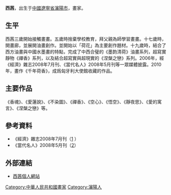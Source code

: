 '''西茜'''{{BD|1990年|1月27日|||}}，出生于[[中國|中國]][[遼寧省|遼寧省]][[瀋陽市|瀋陽市]]，畫家。

== 生平 ==
西茜三歲開始接觸畫畫。五歲時捨棄學校教育，拜父親為師學習畫畫。十七歲時，開畫廊，並展開油畫創作。並開始以「荷花」為主要創作題材。十九歲時，結合了西方油畫與中國水墨畫的特點，完成了中西合璧的《墨韵清荷》油畫系列，超寫實靜物《禪香》系列，以及結合超寫實與超現實的《涅槃之戀》系列。2006年，經《經濟》雜志2008年7月刊、《當代名人》2008年5月刊等一眾媒體披露。2010年，畫作《千年荷香》，成爲匈牙利大使館收藏的作品。

== 主要作品 ==
《香魂》、《愛蓮說》、《不染圖》、《禪香》、《空心》、《悟空》、《靜夜思》、《愛的寓言》、《涅槃之戀》等。

==參考資料==
*《經濟》雜志2008年7月刊（[http://business.sohu.com/7/0704/92/column220839252.shtml] {{Wayback|url=http://business.sohu.com/7/0704/92/column220839252.shtml |date=20170708012748 }}）
*《當代名人》2008年5月刊（[http://hehuameiren.blog.163.com/blog/static/27889263200854112126324/]{{Dead link|date=2018年6月 |bot=InternetArchiveBot |fix-attempted=no }}）

==外部連結==
* [http://artistxixy.blog.sohu.com 西茜個人網站] {{Wayback|url=http://artistxixy.blog.sohu.com/ |date=20190816200520 }}
[[Category:中華人民共和國畫家|Category:中華人民共和國畫家]]
[[Category:瀋陽人|Category:瀋陽人]]